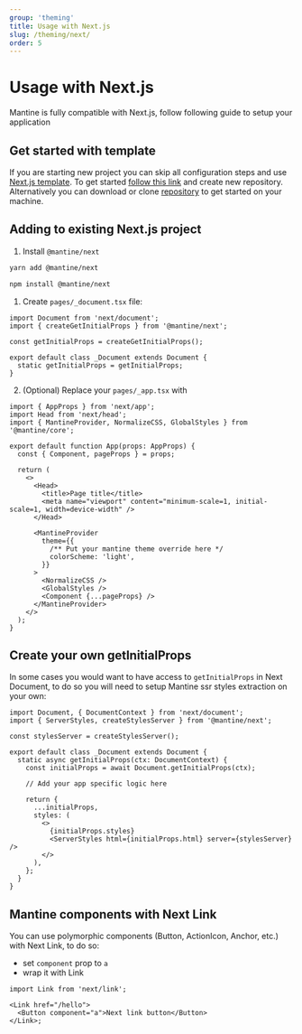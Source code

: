 ```yaml
---
group: 'theming'
title: Usage with Next.js
slug: /theming/next/
order: 5
---
```


# Usage with Next.js

Mantine is fully compatible with Next.js, follow following guide to setup your application

## Get started with template

If you are starting new project you can skip all configuration steps and use [Next.js template](https://github.com/mantinedev/mantine-next-template).
To get started [follow this link](https://github.com/mantinedev/mantine-next-template/generate) and create new repository.
Alternatively you can download or clone [repository](https://github.com/mantinedev/mantine-next-template) to get started on your machine.

## Adding to existing Next.js project

1. Install `@mantine/next`

```bash
yarn add @mantine/next

npm install @mantine/next
```

1. Create `pages/_document.tsx` file:

```tsx
import Document from 'next/document';
import { createGetInitialProps } from '@mantine/next';

const getInitialProps = createGetInitialProps();

export default class _Document extends Document {
  static getInitialProps = getInitialProps;
}
```

2. (Optional) Replace your `pages/_app.tsx` with

```tsx
import { AppProps } from 'next/app';
import Head from 'next/head';
import { MantineProvider, NormalizeCSS, GlobalStyles } from '@mantine/core';

export default function App(props: AppProps) {
  const { Component, pageProps } = props;

  return (
    <>
      <Head>
        <title>Page title</title>
        <meta name="viewport" content="minimum-scale=1, initial-scale=1, width=device-width" />
      </Head>

      <MantineProvider
        theme={{
          /** Put your mantine theme override here */
          colorScheme: 'light',
        }}
      >
        <NormalizeCSS />
        <GlobalStyles />
        <Component {...pageProps} />
      </MantineProvider>
    </>
  );
}
```

## Create your own getInitialProps

In some cases you would want to have access to `getInitialProps` in Next Document,
to do so you will need to setup Mantine ssr styles extraction on your own:

```tsx
import Document, { DocumentContext } from 'next/document';
import { ServerStyles, createStylesServer } from '@mantine/next';

const stylesServer = createStylesServer();

export default class _Document extends Document {
  static async getInitialProps(ctx: DocumentContext) {
    const initialProps = await Document.getInitialProps(ctx);

    // Add your app specific logic here

    return {
      ...initialProps,
      styles: (
        <>
          {initialProps.styles}
          <ServerStyles html={initialProps.html} server={stylesServer} />
        </>
      ),
    };
  }
}
```

## Mantine components with Next Link

You can use polymorphic components (Button, ActionIcon, Anchor, etc.) with Next Link, to do so:

- set `component` prop to `a`
- wrap it with Link

```tsx
import Link from 'next/link';

<Link href="/hello">
  <Button component="a">Next link button</Button>
</Link>;
```
